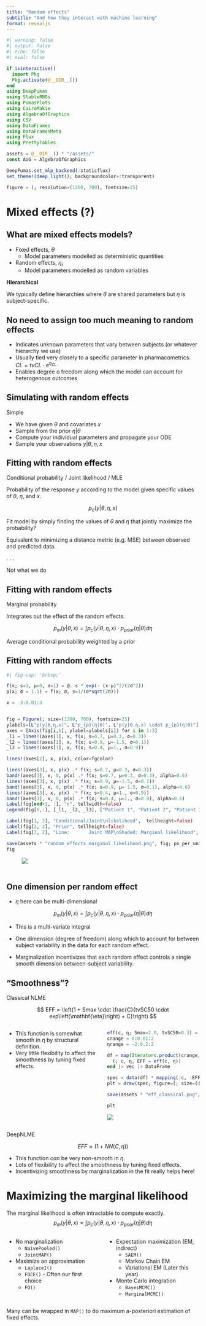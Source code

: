 ```yaml
---
title: "Random effects"
subtitle: "And how they interact with machine learning"
format: revealjs
---
```



```julia
#| warning: false
#| output: false
#| echo: false
#| eval: false

if isinteractive()
  import Pkg
  Pkg.activate(@__DIR__())
end
using DeepPumas
using StableRNGs
using PumasPlots
using CairoMakie
using AlgebraOfGraphics
using CSV
using DataFrames
using DataFramesMeta
using Flux
using PrettyTables

assets = @__DIR__() * "/assets/"
const AoG = AlgebraOfGraphics

DeepPumas.set_mlp_backend(:staticflux)
set_theme!(deep_light(); backgroundcolor=:transparent)

figure = (; resolution=(1200, 700), fontsize=25)

```

# Mixed effects (?)

## What are mixed effects models?

- Fixed effects, $θ$
  - Model parameters modelled as deterministic quantities
- Random effects, $η_i$
  - Model parameters modelled as random variables
    

[**Hierarchical**]{.att}

We typically define hierarchies where $θ$ are shared parameters but $η$ is subject-specific.


## No need to assign too much meaning to random effects

- Indicates unknown parameters that vary between subjects (or whatever hierarchy we use)
- Usually tied very closely to a specific parameter in pharmacometrics. $CL = tvCL \cdot e^{η_{CL}}$
- Enables degree o freedom along which the model can account for heterogenous outcomes

## Simulating with random effects

[Simple]{.att}

- We have given $θ$ and covariates $x$
- [Sample]{.att} from the prior $η | θ$
- Compute your individual parameters and propagate your ODE
- Sample your observations $y | θ, η, x$

## Fitting with random effects

[Conditional probability / Joint likelihood / MLE]{.att}

Probability of the response [$y$]{.att} according to the model given specific values of [$θ$]{.att}, [$η$]{.att}, and [$x$]{.att}.

$$
p_c(y | θ, η, x)
$$

Fit model by simply finding the values of [$θ$]{.att} and [$η$]{.att} that jointly maximize the probability?

Equivalent to minimizing a distance metric (e.g. MSE) between observed and predicted data.

. . . 

[Not what we do]{.att}


## Fitting with random effects

[Marginal probability]{.att}

Integrates out the effect of the random effects.

$$
p_m(y | θ, x) = \int p_c(y | θ, η, x) \cdot p_{prior}(η | θ) dη
$$

Average conditional probability weighted by a prior

## Fitting with random effects

```julia
#| fig-cap: '&nbsp;'

f(x; s=1, μ=0, σ=1) = @. s * exp(- (x-μ)^2/(2σ^2)) 
p(x; σ = 1.1) = f(x; σ, s=1/(σ*sqrt(2π)))

x = -3:0.01:3


fig = Figure(; size=(1300, 700), fontsize=25)
ylabels=[L"p(y|θ,η,x)", L"p_{p}(η|θ)", L"p(y|θ,η,x) \cdot p_{p}(η|θ)"]
axes = [Axis(fig[i,1], ylabel=ylabels[i]) for i in 1:3]
_l1 = lines!(axes[1], x, f(x; s=0.7, μ=0.3, σ=0.3))
_l2 = lines!(axes[1], x, f(x; s=0.9, μ=-1.5, σ=0.1))
_l3 = lines!(axes[1], x, f(x; s=0.4, μ=1., σ=0.9))

lines!(axes[2], x, p(x), color=fgcolor)

lines!(axes[3], x, p(x) .* f(x; s=0.7, μ=0.3, σ=0.3))
band!(axes[3], x, 0, p(x) .* f(x; s=0.7, μ=0.3, σ=0.3), alpha=0.6)
lines!(axes[3], x, p(x) .* f(x; s=0.9, μ=-1.5, σ=0.1))
band!(axes[3], x, 0, p(x) .* f(x; s=0.9, μ=-1.5, σ=0.1), alpha=0.6)
lines!(axes[3], x, p(x) .* f(x; s=0.4, μ=1., σ=0.9))
band!(axes[3], x, 0, p(x) .* f(x; s=0.4, μ=1., σ=0.9), alpha=0.6)
Label(fig[end+1, :], "η", tellwidth=false)
Legend(fig[0,:], [_l1, _l2, _l3], ["Patient 1", "Patient 2", "Patient 3"], tellwidth=false, orientation=:horizontal)

Label(fig[1, 2], "Conditional/Joint\nlikelihood",  tellheight=false)
Label(fig[2, 2], "Prior", tellheight=false)
Label(fig[3, 2], "Line:       Joint MAP\nShaded: Marginal likelihood", tellheight=false, justification=:left)

save(assets * "random_effects_marginal_likelihood.png", fig; px_per_unit=4)
fig
```
![&nbsp;](assets/random_effects_marginal_likelihood.png)

## One dimension per random effect


- $η$ here can be multi-dimensional

$$
p_m(y | θ, x) = \int p_c(y | θ, η, x) \cdot p_{prior}(η | θ) dη
$$

- This is a multi-variate integral

- One dimension (degree of freedom) along which to account for between subject variability in the data for each random effect.

- Marginalization incentivizes that each random effect controls a single [smooth]{.att} dimension between-subject variability.


## "Smoothness"?

[Classical NLME]{.att}

$$
EFF = \left(1 + Smax \cdot \frac{C}{tvSC50 \cdot exp\left(\mathbf{\eta}\right) + C}\right)
$$

:::: {.columns}
::: {.column width="50%"}

- This function is somewhat smooth in $η$ by structural definition.
- Very little flexibility to affect the smoothness by tuning fixed effects.
  
:::
::: {.column width="50%"}
```julia
eff(c, η; Smax=2.0, tvSC50=0.3) = 1 .+ Smax .* c ./ (tvSC50 * exp(η) .+ c)
crange = 0:0.01:2
ηrange = -2:0.2:2

df = map(Iterators.product(crange, ηrange)) do (c, η)
  (; c, η, EFF = eff(c, η))
end |> vec |> DataFrame

spec = data(df) * mapping(:c, :EFF; color=:η, group=:η=>string) * visual(Lines, linewidth=3)  
plt = draw(spec; figure=(; size=(400, 300))) 

save(assets * "eff_classical.png", plt; px_per_unit=4)

plt
```

![](assets/eff_classical.png)
:::
::::

[DeepNLME]{.att}

$$
EFF = \left(1 + NN(C, η)\right)
$$

- This function _can_ be very non-smooth in $η$.
- Lots of flexibility to affect the smoothness by tuning fixed effects.
- Incentivizing smoothness by marginalization in the fit really helps here!


# Maximizing the marginal likelihood

The marginal likelihood is often intractable to compute exactly.
$$
p_m(y | θ, x) = \int p_c(y | θ, η, x) \cdot p_{prior}(η | θ) dη
$$

:::: {.columns}
::: {.column width="50%"}

- [No marginalization]{.att}
  - `NaivePooled()` <!-- - Ignores random effects -->
  <!-- - Equivalent to assuming $η=0$ for all subjects -->
  - `JointMAP()`
    <!-- - Maximizes the joint aposteriori likelihood
    - Equivalent to estimating $η$ as fixed effects -->
- [Maximize an approximation]{.att}
  - `LaplaceI()` 
  - `FOCE()` - Often our first choice
  - `FO()`
:::     
::: {.column width="50%"}
- [Expectation maximization (EM, indirect)]{.att}
  - `SAEM()`
  - Markov Chain EM
  - Variational EM (Later this year)
- [Monte Carlo integration]{.att}
  - `BayesMCMC()`
  - `MarginalMCMC()`

:::     
::::

Many can be wrapped in `MAP()` to do maximum a-posteriori estimation of fixed effects.




<!-- 
      
## Let's incrementally break this

```julia
#| output: true 
#| eval: true
pkmodel = @model begin
  @param begin
    # tvKa in RealDomain(; lower=0)
    tvCL in RealDomain(; lower=0)
    tvVc in RealDomain(; lower=0)
    Ω in PDiagDomain(1)
    σ in RealDomain(; lower=0)
  end
  @random η ~ MvNormal(Ω)
  @pre begin
    CL = tvCL #* exp(η[1])
    Vc = tvVc * exp(η[1])
  end
  @dynamics Central1
  @derived Concentration ~ @. Normal(Central/Vc, Central/Vc * σ)
end

param = (; 
  # tvKa = 2.,
  tvCL=3.,
  tvVc=1.,
  Ω = Diagonal([0.1]),
  σ=0.1
)
rng = StableRNG(2)
sims = map(1:20) do i 
  _subj = Subject(; id=i, events = DosageRegimen(1))
  sim = simobs(pkmodel, _subj, param; rng, obstimes = 0:0.1:1)
end
pop = Subject.(sims)

latexify(pkmodel, :dynamics)
plotgrid(sims)
```


```julia
model1 = @model begin
  @param begin
    # tvKa in RealDomain(; lower=0)
    tvCL in RealDomain(; lower=0)
    tvVc in RealDomain(; lower=0)
    Ω in PDiagDomain(1)
    σ in RealDomain(; lower=0)
  end
  @random η ~ MvNormal(Ω)
  @pre begin
    CL = tvCL * exp(η[1])
    Vc = tvVc #* exp(η[1])
  end
  @dynamics Central1
  @derived Concentration ~ @. Normal(Central/Vc, σ)
end


fpm = fit(model1, pop, init_params(model1), FOCE())
```


```julia
#| output: true 
#| eval: true
pkmodel = @model begin
  @param begin
    # tvKa in RealDomain(; lower=0)
    tvCL in RealDomain(; lower=0)
    tvVc in RealDomain(; lower=0)
    Ω in PSDDomain(2)
    σ in RealDomain(; lower=0)
  end
  @random η ~ MvNormal(Ω)
  @pre begin
    CL = tvCL * exp(η[1])
    Vc = tvVc * exp(η[2])
  end
  @dynamics Central1
  @derived Concentration ~ @. Normal(Central/Vc, Central/Vc * σ)
end

param = (; 
  # tvKa = 2.,
  tvCL=0.7,
  tvVc=1.,
  Ω = [0.1 0.0
       0.0 0.1],
  σ=0.1
)
rng = StableRNG(2)
sims = map(1:20) do i 
  _subj = Subject(; id=i, events = DosageRegimen(1))
  sim = simobs(pkmodel, _subj, param; rng, obstimes = 0:0.4:2)
end
pop = Subject.(sims)

plotgrid(sims)
```


```julia
model2 = @model begin
  @param begin
    # tvKa in RealDomain(; lower=0)
    tvCL in RealDomain(; lower=0)
    tvVc in RealDomain(; lower=0)
    Ω in PDiagDomain(1)
    σ in RealDomain(; lower=0)
  end
  @random η ~ MvNormal(Ω)
  @pre begin
    CL = tvCL #* exp(η[1])
    Vc = tvVc * exp(η[1])
  end
  @dynamics Central1
  @derived Concentration ~ @. Normal(Central/Vc, σ)
end
```

```julia
model3 = @model begin
  @param begin
    # tvKa in RealDomain(; lower=0)
    tvCL in RealDomain(; lower=0)
    tvVc in RealDomain(; lower=0)
    Ω in PDiagDomain(1)
    c in RealDomain(; lower=0, upper=1, init=0.5)
    σ in RealDomain(; lower=0)
  end
  @random η ~ MvNormal(Ω)
  @pre begin
    CL = tvCL * exp(c * η[1])
    Vc = tvVc * exp((1 - c) * η[1])
  end
  @dynamics Central1
  @derived Concentration ~ @. Normal(Central/Vc, σ)
end
```

```julia
fpm1 = fit(model1, pop, init_params(model1), FOCE())
fpm2 = fit(model2, pop, init_params(model2), FOCE())
fpm3 = fit(model3, pop, init_params(model3), FOCE())
```
```julia
coef(fpm3).c
```

```julia
@show loglikelihood(pkmodel, pop, param, FOCE())
@show loglikelihood(fpm1)
@show loglikelihood(fpm2)
@show loglikelihood(fpm3)
``` -->

